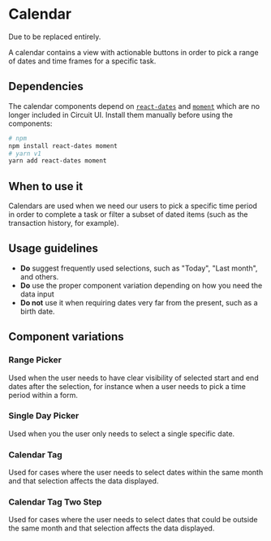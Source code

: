 
<Meta title="Forms/Calendar/Calendar" />

# Calendar

<Status variant="legacy">Due to be replaced entirely.</Status>

A calendar contains a view with actionable buttons in order to pick a range of dates
and time frames for a specific task.

## Dependencies

The calendar components depend on [`react-dates`](https://github.com/react-dates/react-dates) and [`moment`](https://momentjs.com/) which are no longer included in Circuit UI. Install them manually before using the components:

```bash
# npm
npm install react-dates moment
# yarn v1
yarn add react-dates moment
```

## When to use it

Calendars are used when we need our users to pick a specific time period in order to complete a task
or filter a subset of dated items (such as the transaction history, for example).

## Usage guidelines

- **Do** suggest frequently used selections, such as "Today", "Last month", and others.
- **Do** use the proper component variation depending on how you need the data input
- **Do not** use it when requiring dates very far from the present, such as a birth date.

## Component variations

### Range Picker

<Status variant="legacy" />

Used when the user needs to have clear visibility of selected start and end dates after the selection,
for instance when a user needs to pick a time period within a form.

<Story id="forms-calendar-rangepicker--base" />

### Single Day Picker

<Status variant="legacy" />

Used when you the user only needs to select a single specific date.

<Story id="forms-calendar-singledaypicker--base" />

### Calendar Tag

<Status variant="legacy" />

Used for cases where the user needs to select dates within the same month and that selection affects the data displayed.

<Story id="forms-calendar-calendartag--base" />

### Calendar Tag Two Step

<Status variant="legacy" />

Used for cases where the user needs to select dates that could be outside the same month and that selection affects the data displayed.

<Story id="forms-calendar-calendartagtwostep--base" />
